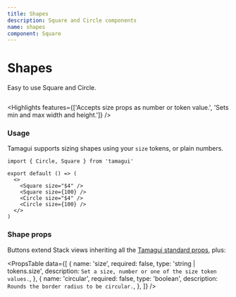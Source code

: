 ```yaml
---
title: Shapes
description: Square and Circle components
name: shapes
component: Square
---
```


# Shapes

<Description>Easy to use Square and Circle.</Description>

<HeroContainer>
  <ShapesDemo />
</HeroContainer>

```tsx hero template=Shapes

```

<Highlights
  features={['Accepts size props as number or token value.', 'Sets min and max width and height.']}
/>

### Usage

Tamagui supports sizing shapes using your `size` tokens, or plain numbers.

```tsx
import { Circle, Square } from 'tamagui'

export default () => (
  <>
    <Square size="$4" />
    <Square size={100} />
    <Circle size="$4" />
    <Circle size={100} />
  </>
)
```

### Shape props

Buttons extend Stack views inheriting all the [Tamagui standard props](/docs/intro/props), plus:

<PropsTable
  data={[
    {
      name: 'size',
      required: false,
      type: 'string | tokens.size',
      description: `Set a size, number or one of the size token values.`,
    },
    {
      name: 'circular',
      required: false,
      type: 'boolean',
      description: `Rounds the border radius to be circular.`,
    },
  ]}
/>
